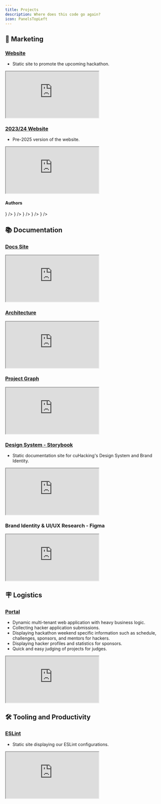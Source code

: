 ```yaml
---
title: Projects
description: Where does this code go again?
icon: PanelsTopLeft
---
```


## 📢 Marketing
### [Website](https://cuhacking.ca/)
- Static site to promote the upcoming hackathon.

<iframe
title="cuHacking 2025 Website"
className="mt-4 w-full h-[400px] rounded-lg"
src="https://cuhacking.ca/"
allowFullScreen>
</iframe>

### [2023/24 Website](https://2024.cuhacking.ca/)

- Pre-2025 version of the website.

<iframe
title="cuHacking 2024 Website"
className="mt-4 w-full h-[400px] rounded-lg"
src="https://2024.cuhacking.ca/"
allowFullScreen>
</iframe>

#### **Authors**
<Cards>
  <Card
    title="Nathan Coulas"
    href="https://www.nathancoulas.com/"
    icon={
      <img
        src="https://avatars.githubusercontent.com/u/44456832?v=4"
        alt="Nathan Coulas GitHub Profile Picture"
        width={24}
        height={24}
      />
    }
  />
  <Card
    title="Aashna Verma"
    href="https://aashna-verma.github.io/"
    icon={
      <img
        src="https://lh3.googleusercontent.com/pw/AP1GczPnBFA29FY5cEvpxDMzb0rnTvbdywy16kJirlRUMfi7PGCI1SjER-sMPnJBSlAENzJe-CMQfCZvW83maSGDL5UIaRaKayf_o3hTkfQLwaxF7W3H7F1SHQ3N_kMkKW6Jgat1BRwKYBtUmRRSZ5P_pLDy=w613-h920-s-no-gm?authuser=0"
        alt="Aashna Verma Picture"
        width={24}
        height={24}
      />
    }
  />
  <Card
    title="Isabella Nguyen"
    href="https://github.com/Isabella-Nguyen"
    icon={
      <img
        src="https://lh3.googleusercontent.com/pw/AP1GczNFEtJwT8NugAIGttYyro85pVB-eKyComthbU_c4kGsv21Q0bJsULJ7CIqerhtB52RwzO6KUb0gR2yvRv3kw9HBgoXUlfTOIxV5rIZMR-EjeTm6M7OAnW694YuNzg2N2YZssPpqV-gOxNjU1sx_nvkk=w613-h920-s-no-gm?authuser=0"
        alt="Isabella Nguyen Picture"
        width={24}
        height={24}
      />
    }
  />
  <Card
    title="Hasith De Alwis"
    href="https://hasithdev.com/"
    icon={
      <img
        src="https://lh3.googleusercontent.com/pw/AP1GczPvNrBhbm4qKthN16w7uBgmQXxLowqA04GLe7BhhF2pQ_nO6UEzJl-8is_C63omPxR1RNkGZzRgasuqxGDM8qZ2ZX1qIguJ6HDJB4gFQkyP8rbxa4P5qL63JEbwrtc5mRO2JnMC_tukw6e0XGg5GBhm=w219-h329-s-no-gm"
        alt="Hasith De Alwis Picture"
        width={24}
        height={24}
      />
    }
  />
  <Card
    title="Matthew MacRae-Bovell"
    href="https://matthewmacraebovell.com/"
    icon={
      <img
        src="https://avatars.githubusercontent.com/u/43223682?v=4"
        alt="Matthew MacRae-Bovell GitHub Profile Picture"
        width={24}
        height={24}
      />
    }
  />
</Cards>

## 📚️ Documentation
### [Docs Site](https://docs.cuhacking.ca)

<iframe
title="cuHacking 2025 Docs Site"
className="mt-4 w-full h-[400px] rounded-lg"
src="https://docs.cuhacking.ca"
allowFullScreen>
</iframe>

### [Architecture](https://arch.cuhacking.ca/view/index)
<iframe
className="mt-4 w-full h-[400px] rounded-lg"
src="https://arch.cuhacking.ca/view/index"
allowFullScreen>
</iframe>

### [Project Graph](https://graph.cuhacking.ca/#/projects/all?groupByFolder=true)
<iframe
className="mt-4 w-full h-[400px] rounded-lg"
src="https://graph.cuhacking.ca/#/projects/all?groupByFolder=true"
allowFullScreen>
</iframe>

### [Design System - Storybook](https://design.cuhacking.ca/)
- Static documentation site for cuHacking's Design System and Brand Identity.

<iframe
title="cuHacking 2025 Storybook"
className="mt-4 w-full h-[400px]"
style={{ border: '1px solid rgba(0, 0, 0, 0.1)' }}
src="https://design.cuhacking.ca/"
allowFullScreen>
</iframe>

### Brand Identity & UI/UX Research - Figma

<iframe
title="cuHacking 2025 Figma"
className="mt-4 w-full h-[400px]"
style={{ border: '1px solid rgba(0, 0, 0, 0.1)' }}
src="https://embed.figma.com/design/wc1JOWR48tBNkjcjwY3AzB/%E2%8C%A8%EF%B8%8F-cuHacking-Design-System?node-id=464-1088&embed-host=share"
allowFullScreen>
</iframe>

## 🪧 Logistics
### [Portal](https://portal.cuhacking.ca)

- Dynamic multi-tenant web application with heavy business logic.
- Collecting hacker application submissions.
- Displaying hackathon weekend specific information such as schedule, challenges, sponsors, and mentors for hackers.
- Displaying hacker profiles and statistics for sponsors.
- Quick and easy judging of projects for judges.

<iframe
 title="cuHacking 2025 Portal"
className="mt-4 w-full h-[400px] rounded-lg"
src="https://portal.cuhacking.ca/"
allowFullScreen>
</iframe>

## 🛠️ Tooling and Productivity

### [ESLint](https://eslint.cuhacking.ca/rules)

- Static site displaying our ESLint configurations.

<iframe
title="cuHacking 2025 ESLint Configurations"
className="mt-4 w-full h-[400px] rounded-lg"
src="https://eslint.cuhacking.ca/rules"
allowFullScreen>
</iframe>
